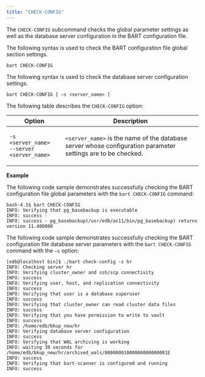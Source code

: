 ```yaml
---
title: "CHECK-CONFIG"
---
```




The `CHECK-CONFIG` subcommand checks the global parameter settings as well as the database server configuration in the BART configuration file.

The following syntax is used to check the BART configuration file global section settings.

``` text
bart CHECK-CONFIG
```

The following syntax is used to check the database server configuration settings.

``` text
bart CHECK-CONFIG [ –s <server_name> ]
```

The following table describes the `CHECK-CONFIG` option:

<table><thead><tr class="header"><th>Option</th><th>Description</th></tr></thead><tbody><tr class="odd"><td><p><code>-s &lt;server_name&gt;</code><br />
<code>--server &lt;server_name&gt;</code></p></td><td><code>&lt;server_name&gt;</code> is the name of the database server whose configuration parameter settings are to be checked.</td></tr></tbody></table>



**Example**

The following code sample demonstrates successfully checking the BART configuration file global parameters with the `bart CHECK-CONFIG` command:

``` text
bash-4.1$ bart CHECK-CONFIG
INFO: Verifying that pg_basebackup is executable
INFO: success -
INFO: success - pg_basebackup(/usr/edb/as11/bin/pg_basebackup) returns
version 11.400000
```

The following code sample demonstrates successfully checking the BART configuration file database server parameters with the `bart CHECK-CONFIG` command with the `–s` option:

``` text
[edb@localhost bin]$ ./bart check-config -s hr
INFO: Checking server hr
INFO: Verifying cluster_owner and ssh/scp connectivity
INFO: success
INFO: Verifying user, host, and replication connectivity
INFO: success
INFO: Verifying that user is a database superuser
INFO: success
INFO: Verifying that cluster_owner can read cluster data files
INFO: success
INFO: Verifying that you have permission to write to vault
INFO: success
INFO: /home/edb/bkup_new/hr
INFO: Verifying database server configuration
INFO: success
INFO: Verifying that WAL archiving is working
INFO: waiting 30 seconds for
/home/edb/bkup_new/hr/archived_wals/00000001000000000000001E
INFO: success
INFO: Verifying that bart-scanner is configured and running
INFO: success
```
